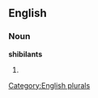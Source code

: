 ==English==

===Noun===
'''shibilants'''

# {{plural of|[[shibilant]]}}

[[Category:English plurals]]